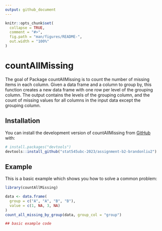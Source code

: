 ```yaml
---
output: github_document
---
```


<!-- README.md is generated from README.Rmd. Please edit that file -->

```r
knitr::opts_chunk$set(
  collapse = TRUE,
  comment = "#>",
  fig.path = "man/figures/README-",
  out.width = "100%"
)
```

# countAllMissing

<!-- badges: start -->
<!-- badges: end -->

The goal of Package countAllMissing is to count the number of missing items in each column. Given a data frame and a column to group by, this function creates a new data frame with one row per level of the grouping column. The output contains the levels of the grouping column, and the count of missing values for all columns in the input data except the grouping column.

## Installation

You can install the development version of countAllMissing from [GitHub](https://github.com/stat545ubc-2023/assignment-b2-brandonliu2) with:

``` r
# install.packages("devtools")
devtools::install_github("stat545ubc-2023/assignment-b2-brandonliu2")
```

## Example

This is a basic example which shows you how to solve a common problem:

```r
library(countAllMissing)

data <- data.frame(
  group = c("A", "A", "B", "B"),
  value = c(1, NA, 3, NA)
)
count_all_missing_by_group(data, group_col = "group")

## basic example code
```
